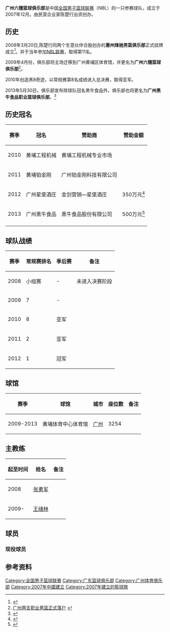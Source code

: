 {{Infobox CBA club
| title         = 广州六穗
| color1        = #FFFFFF
| color2        = #4c74ee
| 全称          = 广州六穗篮球俱乐部
| 简称          = 广州六穗
| 球队冠名      = 广州黑牛食品
| 会徽          = 
| pixels        = 150px
| 成立时间      = 2007年12月
| 联赛          = [[全国男子篮球联赛|全国男子篮球联赛]] 
| 球队历史      = 惠州烽驰 2007-2008<br>广州六穗 2009-                    
| 球馆          = [[黄埔体育中心体育馆|黄埔体育中心体育馆]]
| 座位          = 3254
| 城市        = [[广东省|广东省]][[广州市|广州市]]
| 球队颜色      = 白，蓝
| owner       = 陈楚行
| 总经理        =  
| 主教练        = 王绪林
| 啦啦队        = 
| 吉祥物        = 
| 冠军          = 1次（2011）
| current       = 2013年NBL联赛
}}

'''广州六穗篮球俱乐部'''是中国[[全国男子篮球联赛|全国男子篮球联赛]]（NBL）的一只参赛球队，成立于2007年12月。由民营企业家陈楚行出资创办。

==历史==
2008年3月20日,陈楚行同两个生意伙伴合股创办的'''惠州烽驰男篮俱乐部'''正式挂牌成立<ref>{{Cite web |url=http://sports.163.com/08/0321/17/47ITS2JJ00051CAI.html |title=惠州男篮俱乐部成立 张勇军担任总经理兼主教练 |access-date=2013-05-29 |archive-url=https://web.archive.org/web/20160305020239/http://sports.163.com/08/0321/17/47ITS2JJ00051CAI.html |archive-date=2016-03-05 |dead-url=yes }}</ref>。并于当年参加[[2008年NBL联赛|NBL联赛]]，取得第11名。

2009年4月份，俱乐部将主场迁移到广州黄埔区体育馆，并更名为'''广州六穗篮球俱乐部'''<ref>[http://cbachina.163.com/09/0501/06/5876AULA00052UUC.html 广州两支职业男篮正式落户] {{webarchive|url=https://web.archive.org/web/20160305015112/http://cbachina.163.com/09/0501/06/5876AULA00052UUC.html |date=2016-03-05 }}</ref>。

2010年创造黑8奇迹，以常规赛第8名成绩进入总决赛，取得亚军。

2013年5月30日，俱乐部宣布除球队冠名黑牛食品外，俱乐部也将更名为'''广州黑牛食品职业篮球俱乐部'''。<ref>{{Cite web |url=http://sports.163.com/13/0530/19/9056RJFC00052UUC.html |title=广州六穗队获NBL最高赞助 为升CBA欲搬离广东省 |accessdate=2013-05-30 |archive-date=2013-06-08 |archive-url=https://web.archive.org/web/20130608175048/http://sports.163.com/13/0530/19/9056RJFC00052UUC.html |dead-url=no }}</ref>

==历史冠名==
{| class="wikitable"
|-
! 赛季 !! 冠名 !! 赞助商 !! 赞助金额
|-
|2010||黄埔工程机械||黄埔工程机械专业市场||
|-
|2011||黄埔铂金刚||广州铂金刚科技有限公司||
|-
|2012||广州星堡酒庄||金剑营销—星堡酒庄||350万元<ref>{{Cite web |url=http://sports.21cn.com/basketball/cba/zxbd/2012/04/29/11668744.shtml |title=NBL球队获单季赞助最高冠名 广州六穗队再出战 |access-date=2013-05-29 |archive-url=https://web.archive.org/web/20150606173818/http://sports.21cn.com/basketball/cba/zxbd/2012/04/29/11668744.shtml |archive-date=2015-06-06 |dead-url=yes }}</ref>
|-
|2013||广州黑牛食品||黑牛食品股份有限公司||500万元<ref>{{Cite web |url=http://sports.163.com/13/0526/08/8VPOBEJ300052UUC.html |title=广州黄埔本赛季冲CBA无望 喜获大赞助未来有盼头 |access-date=2013-05-29 |archive-date=2021-03-19 |archive-url=https://web.archive.org/web/20210319185327/https://sports.163.com/13/0526/08/8VPOBEJ300052UUC.html }}</ref>
|-
|}

== 球队战绩 ==
{| class="wikitable" style="text-align:center"
|-
! 赛季 !!常规赛排名 !! 季后赛 !! 备注
|-
|2008||小组赛||-||未进入决赛阶段
|-
| 2009 || 7 || -||
|-
| 2010 || 8 || 亚军||
|-
| 2011 || 2 || 亚军 ||
|-
|2012||1||冠军||
|}
==球馆==
{| class="wikitable"
|-
!赛季
!球馆
!城市
!座位数
!备注
|-
|2009-2013
|黄埔体育中心体育馆
|[[广州|广州]]
|3254
|
|}
==主教练==
{| class="wikitable"
|-
! 起至时间 !! 姓名 !! 备注
|-
| 2008 || {{flagicon|CHN}} [[张勇军|张勇军]] || 
|-
| 2009- || {{flagicon|CHN}} [[王绪林|王绪林]] || 
|}

==球员==
===现役球员===
{{CBA players header}}
{{CBA player | num = 10 | name = 陈大伟 | pos = F | height = 2.03 | weight = 90 | nat = CHN }}
{{CBA player | num = 11 | name = 谷立业 | pos = C | height = 2.08 | weight = 99 | nat = CHN }}
{{CBA player | num = 21 | name = 段成龙 | pos = G | height = 1.92 | weight =82  | nat = CHN }}
{{CBA player | num =7  | name =商磊  | pos =F  | height =1.96  | weight =85  | nat = CHN }}
{{CBA player | num =3  | name =刘尧  | pos =F | height =1.91  | weight =88  | nat = CHN }}
{{CBA player | num =35  | name =巴智超  | pos =F  | height =2.01  | weight =95  | nat = CHN }}
{{CBA player | num =13  | name =田超  | pos =G  | height =1.83  | weight =70  | nat = CHN }}
{{CBA player | num =1  | name =梅锦荣  | pos =F  | height =2.05  | weight =90  | nat = CHN }}
{{CBA player | num =12  | name =隋志恒  | pos =F  | height =1.92  | weight =110  | nat = CHN }}
{{CBA player | num =34  | name =汪洋  | pos =F  | height =1.96  | weight =82  | nat = CHN }}
{{CBA player | num =24  | name =尹众  | pos =G  | height =1.92  | weight =80  | nat = CHN }}
{{CBA player | num =8  | name =李伟杰  | pos =F  | height =1.95  | weight =86  | nat = CHN }}
{{CBA player | num = 31 | name =肖恩·威廉姆斯  | pos =C  | height =2.07  | weight =108  | nat = USA }}
{{CBA players footer|updated=2013-6-16|url=http://cba.gov.cn/cbastats/nbl/teamplayer.aspx#Team6|title=NBL球队球员}}

== 参考资料 ==
{{reflist}}

{{全国男子篮球联赛}}

[[Category:全国男子篮球联赛|Category:全国男子篮球联赛]]
[[Category:广东篮球俱乐部|Category:广东篮球俱乐部]]
[[Category:广州体育俱乐部|Category:广州体育俱乐部]]
[[Category:2007年中國建立|Category:2007年中國建立]]
[[Category:2007年建立的籃球隊|Category:2007年建立的籃球隊]]